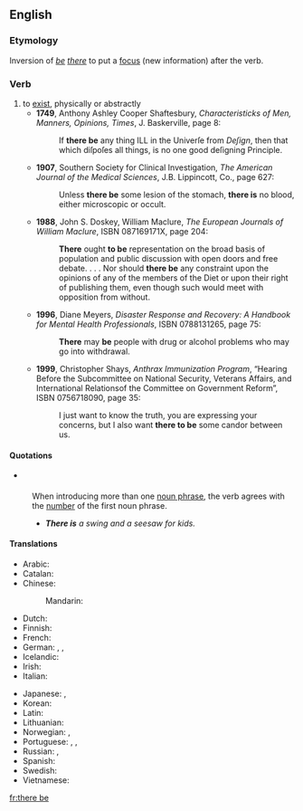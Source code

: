{{rfd}}
==English==

===Etymology===
Inversion of ''[[be]] [[there]]'' to put a [[focus]] (new information) after the verb.

===Verb===
{{en-verb|inf=[[there]] to [[be]]|''singular'' '''[[there is]]''', ''plural'' '''[[there are]]'''|there being|''singular'' '''[[there was]]''', ''plural'' '''[[there were]]'''|''singular'' '''[[there has been]]''', ''plural'' '''[[there have been]]'''}}

# to [[exist]], physically or abstractly
#* '''1749''',  Anthony Ashley Cooper Shaftesbury, ''Characteristicks of Men, Manners, Opinions, Times'', J. Baskerville, page 8:
#*: If '''there be''' any thing ILL in the Univerſe from ''Deſign'', then that which diſpoſes all things, is no one good deſigning Principle.
#* '''1907''', Southern Society for Clinical Investigation, ''The American Journal of the Medical Sciences'', J.B. Lippincott, Co., page 627:
#*: Unless '''there be''' some lesion of the stomach, '''there is''' no blood, either microscopic or occult.
#* '''1988''', John S. Doskey, William Maclure, ''The European Journals of William Maclure'', ISBN 087169171X, page 204:
#*: '''There''' ought '''to be''' representation on the broad basis of population and public discussion with open doors and free debate. . . . Nor should '''there be''' any constraint upon the opinions of any of the members of the Diet or upon their right of publishing them, even though such would meet with opposition from without.
#* '''1996''', Diane Meyers, ''Disaster Response and Recovery: A Handbook for Mental Health Professionals'', ISBN 0788131265, page 75:
#*: '''There''' may '''be''' people with drug or alcohol problems who may go into withdrawal.
#* '''1999''', Christopher Shays, ''Anthrax Immunization Program'', “Hearing Before the Subcommittee on National Security, Veterans Affairs, and International Relationsof the Committee on Government Reform”, ISBN 0756718090, page 35:
#*: I just want to know the truth, you are expressing your concerns, but I also want '''there to be''' some candor between us.

====Quotations====
* {{seeCites}}

===={{usage}}====
: When introducing more than one [[noun phrase]], the verb agrees with the [[number]] of the first noun phrase.
:* '''''There is''' a swing and a seesaw for kids.''

====Translations====
{{trans-top|to exist}}
* Arabic: {{qualifier|passive}} {{t+|ar|وجد|tr=wujida|sc=Arab}}
* Catalan: {{t|ca|haver-hi}}
* Chinese:
*: Mandarin: {{t-|cmn|有|tr=yǒu|sc=Hani|xs=Mandarin}}
* Dutch: {{t|nl|er zijn}}
* Finnish: {{t+|fi|olla}}
* French: {{t+|fr|y avoir}}
* German: {{t|de|es sein}}, {{t|de|da sein}}, {{t|de|es geben}}
* Icelandic: {{t|is|vera}}
* Irish: {{t|ga|bí ann}}
* Italian: {{t+|it|esserci}}
{{trans-mid}}
* Japanese: {{qualifier|inanimate}} {{t+|ja|有る|tr=[[ある]], aru|sc=Jpan}},  {{qualifier|animate}} {{t+|ja|いる|tr=iru|sc=Jpan}}
* Korean: {{t+|ko|있다|tr=itda|sc=Hang}}
* Latin: {{t|la|sum}}
* Lithuanian: {{t|lt|va būti|xs=Lithuanian}}
* Norwegian: {{t|no|det er}}, {{t|no|det finnes}}
* Portuguese: {{t+|pt|haver}}, {{t+|pt|existir}}, {{t+|pt|ter}}
* Russian: {{t+|ru|быть|tr=byt’|sc=Cyrl}},  {{t|ru|иметься|tr=imét’sja|sc=Cyrl}}
* Spanish: {{t+|es|haber}}
* Swedish: {{t|sv|finnas}}
* Vietnamese: {{t+|vi|có|xs=Vietnamese}}
{{trans-bottom}}

[[fr:there be]]